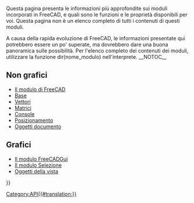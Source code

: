 <languages/>
{{VeryImportantMessage|(Ottobre 2019) Non modificare queste pagine. Le informazioni sono incomplete e obsolete. Per l'API più recente, consultare la [https://www.freecadweb.org/api documentazione API autogenerata] o generare la documentazione autonomamente seguendo [[Source documentation/it|Documentazione del codice sorgente]].}}

Questa pagina presenta le informazioni più approfondite sui moduli incorporati in FreeCAD, e quali sono le funzioni e le proprietà disponibili per voi. Questa pagina non è un elenco completo di tutti i contenuti di questi moduli.

A causa della rapida evoluzione di FreeCAD, le informazioni presentate qui potrebbero essere un po' superate, ma dovrebbero dare una buona panoramica sulle possibilità. Per l'elenco completo dei contenuti dei moduli, utilizzare la funzione dir(nome_modulo) nell'interprete.
__NOTOC__

<span id="Non_graphical"></span>
== Non grafici ==

* [[FreeCAD_API/it|Il modulo di FreeCAD]]
* [[Base_API/it|Base]]
* [[Vector_API/it|Vettori]] 
* [[Matrix_API/it|Matrici]]
* [[Console_API/it|Console]]
* [[Placement_API/it|Posizionamento]]
* [[Object_API/it|Oggetti documento]]

<span id="Graphical"></span>
== Grafici ==

* [[FreeCADGui_API/it|Il modulo FreeCADGui]]
* [[Selection_API/it|Il modulo Selezione]]
* [[ViewObject_API/it|Oggetti della vista]]

{{Powerdocnavi{{#translation:}}}}
[[Category:API{{#translation:}}]]
{{clear}}